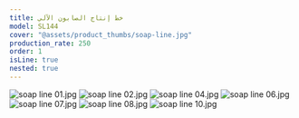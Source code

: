 ```yaml
---
title: خط إنتاج الصابون الآلي
model: SL144
cover: "@assets/product_thumbs/soap-line.jpg"
production_rate: 250
order: 1
isLine: true
nested: true
---
```



<ProductTabs />

![soap line 01.jpg](@assets/article_images/soap-line/soap-line-01.jpg)
![soap line 02.jpg](@assets/article_images/soap-line/soap-line-02.jpg)
![soap line 04.jpg](@assets/article_images/soap-line/soap-line-04.jpg)
![soap line 06.jpg](@assets/article_images/soap-line/soap-line-06.jpg)
![soap line 07.jpg](@assets/article_images/soap-line/soap-line-07.jpg)
![soap line 08.jpg](@assets/article_images/soap-line/soap-line-08.jpg)
![soap line 10.jpg](@assets/article_images/soap-line/soap-line-10.jpg)
